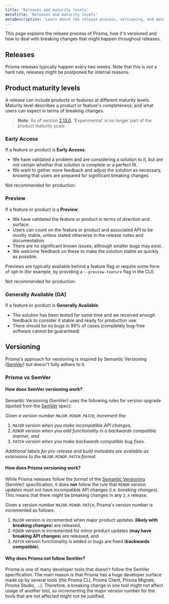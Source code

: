 ```yaml
---
title: 'Releases and maturity levels'
metaTitle: 'Releases and maturity levels'
metaDescription: 'Learn about the release process, versioning, and maturity of Prisma components and how to deal with breaking changes that might happen throughout releases.'
---
```


<TopBlock>

This page explains the release process of Prisma, how it's versioned and how to deal with breaking changes that might happen throughout releases.

</TopBlock>

## Releases

Prisma releases typically happen every two weeks. Note that this is _not_ a hard rule, releases might be postponed for internal reasons.

## Product maturity levels

A release can include products or features at different maturity levels. Maturity level describes a product or feature's completeness, and what users can expect in terms of breaking changes.

> **Note**: As of version [2.13.0](https://github.com/prisma/prisma/releases/2.13.0), 'Experimental' is no longer part of the product maturity scale.

### Early Access

If a feature or product is **Early Access**:

- We have validated a problem and are considering a solution to it, but are not certain whether that solution is complete or a perfect fit.
- We want to gather more feedback and adjust the solution as necessary, knowing that users are prepared for significant breaking changes

Not recommended for production.

### Preview

If a feature or product is a **Preview**:

- We have validated the feature or product in terms of direction and surface.
- Users can count on the feature or product and associated API to be mostly stable, unless stated otherwise in the release notes and documentation.
- There are no significant known issues, although smaller bugs may exist.
- We welcome feedback on these to make the solution stable as quickly as possible.

Previews are typically available behind a feature flag or require some form of opt-in (for example, by providing a `--preview-feature` flag in the CLI).

Not recommended for production.

### Generally Available (GA)

If a feature or product is **Generally Available**:

- The solution has been tested for some time and we received enough feedback to consider it stable and ready for production use.
- There should be no bugs in 99% of cases (completely bug-free software cannot be guaranteed)

## Versioning

Prisma's approach for versioning is inspired by Semantic Versioning ([SemVer](https://semver.org/)) but doesn't fully adhere to it.

### Prisma vs SemVer

#### How does SemVer versioning work?

Semantic Versioning (SemVer) uses the following rules for version upgrade (quoted from the [SemVer](https://semver.org/) spec):

_Given a version number `MAJOR.MINOR.PATCH`, increment the:_

1. _`MAJOR` version when you make incompatible API changes,_
1. _`MINOR` version when you add functionality in a backwards compatible manner, and_
1. _`PATCH` version when you make backwards compatible bug fixes._

_Additional labels for pre-release and build metadata are available as extensions to the `MAJOR.MINOR.PATCH` format._

#### How does Prisma versioning work?

While Prisma releases follow the _format_ of the [Semantic Versioning](https://semver.org/) (SemVer) specification, it does **not** follow the rule that `MINOR` version updates must not have incompatible API changes (i.e. _breaking changes_). This means that there _might_ be breaking changes in any `2.X` release.

Given a version number `MAJOR.MINOR.PATCH`, Prisma's version number is incremented as follows:

1. `MAJOR` version is incremented when major product updates (**likely with breaking changes**) are released,
1. `MINOR` version is incremented for minor product updates (**may have breaking API changes**) are released, and
1. `PATCH` version functionality is added or bugs are fixed (**backwards compatible**).

#### Why does Prisma not follow SemVer?

Prisma is one of many developer tools that doesn't follow the SemVer specification. The main reason is that Prisma has a huge developer surface made up by several tools (the Prisma CLI, Prisma Client, Prisma Migrate, Prisma Studio, ...). Therefore, a breaking change in one tool might not affect usage of another tool, so incrementing the major version number for the tools that are not affected might not be justified.
